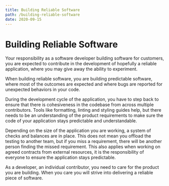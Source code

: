```yaml
---
title: Building Reliable Software
path: /building-reliable-software
date: 2020-09-15
---
```


# Building Reliable Software

Your responsibility as a software developer building software for customers, you are expected to contribute in the development of hopefully a reliable application, where you may give away the ability to experiment.

When building reliable software, you are building predictable software, where most of the outcomes are expected and where bugs are reported for unexpected behaviors in your code.

During the development cycle of the application, you have to step back to ensure that there is cohesiveness in the codebase from across multiple contributors. Tools like formatting, linting and styling guides help, but there needs to be an understanding of the product requirements to make sure the code of your application stays predictable and understandable.

Depending on the size of the application you are working, a system of checks and balances are in place. This does not mean you offload the testing to another team, but if you miss a requirement, there will be another person finding the missed requirement. This also applies when working on agreed contracts from external resources, it is the responsibility of everyone to ensure the application stays predictable. 

As a developer, an individual contributor, you need to care for the product you are building. When you care you will strive into delivering a reliable piece of software.
